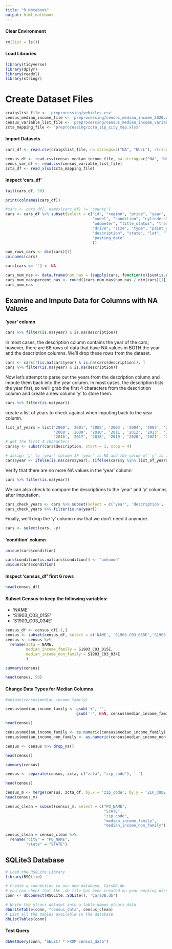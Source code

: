 ```yaml
---
title: "R Notebook"
output: html_notebook
---
```

#### Clear Environment
```r
rm(list = ls())
```

#### Load Libraries
```r
library(tidyverse)
library(dplyr)
library(readxl)
library(stringr)
```
# Create Dataset Files
```r
craigslist_file <- 'preprocessing/vehicles.csv'
census_median_income_file <- 'preprocessing/census_median_income_2020.csv'
census_variable_list_file <- 'preprocessing/census_median_income_variable_list.csv'
zcta_mapping_file <- 'preprocessing/zcta_zip_city_map.xlsx'
```


#### Import Datasets
```r
cars_df <- read.csv(craigslist_file, na.strings=c("NA", "NULL"), stringsAsFactors = FALSE)
```

```r
census_df <- read.csv(census_median_income_file, na.strings=c("NA", "NULL"))
cenus_var_df <- read.csv(census_variable_list_file)
zcta_df <- read_xlsx(zcta_mapping_file)
```

#### Inspect 'cars_df'
```r
tail(cars_df, 50)
```
```r
print(colnames(cars_df))
```

```r
#cars <- cars_df[, names(cars_df) != 'county'] 
cars <- cars_df %>% subset(select = c("id", "region", "price", "year", "manufacturer",
                                      "model", "condition", "cylinders", "fuel",
                                      "odometer", "title_status", "transmission",
                                      "drive", "size", "type", "paint_color",
                                      "description", "state", "lat", "long",
                                      "posting_date"
                                      ))
```

```r
num_rows_cars <- dim(cars)[1]
colnames(cars)
```

```r
cars[cars == ''] <- NA

cars_num_nas <- data.frame(num_nas = (sapply(cars, function(x){sum(is.na(x))})))
cars_num_nas$percent_nas <- round((cars_num_nas$num_nas / dim(cars)[1]) * 100, 2)
cars_num_nas
```
## Examine and Impute Data for Columns with NA Values

#### 'year' column
```r
cars %>% filter(is.na(year) & is.na(description))
```
In most cases, the description column contains the year of the cars; however, there are 68 rows of data that have NA values in BOTH the year and the description columns. We'll drop these rows from the dataset.

```r
cars <- cars[!(is.na(cars$year) & is.na(cars$description)), ]
cars %>% filter(is.na(year) & is.na(description))
```
Now let's attempt to parse out the years from the description column and impute them back into the year column. In most cases, the description lists the year first, so we'll grab the first 4 characters from the description column and create a new column 'y' to store them.
```r
cars %>% filter(is.na(year))
```
create a list of years to check against when imputing back to the year column.
```r

list_of_years = list('2000', '2001', '2002', '2003', '2004', '2005', '2006', '2007', 
                     '2008', '2009', '2010', '2011', '2012', '2013', '2014', '2015', 
                     '2016', '2017', '2018', '2019', '2020', '2021', '2022')
# get the first 4 characters
cars$y <- substr(cars$description, start = 1, stop = 4)

# assign 'y' to 'year' column IF 'year' is NA and the value of 'y' is in "list_of_years"
cars$year <- ifelse(is.na(cars$year), (ifelse(cars$y %in% list_of_years, cars$y, cars$year)), cars$year)
```

Verify that there are no more NA values in the 'year' column
```r
cars %>% filter(is.na(year))
```
We can also check to compare the descriptions to the 'year' and 'y' columns after imputation.
```r
cars_check_years <- cars %>% subset(select = c('year', 'description', 'y'))
cars_check_years %>% filter(is.na(year))
```
Finally, we'll drop the 'y' column now that we don't need it anymore.
```r
cars <- select(cars, -y)
```


#### 'condition' column
```r
unique(cars$condition)
```
```r
cars$condition[is.na(cars$condition)] <- "unknown"
unique(cars$condition)
```










#### Inspect 'census_df' first 6 rows
```r
head(census_df)
```

#### Subset Census to keep the following variables:
- 'NAME'
- 'S1903_C03_015E' 
- 'S1903_C03_034E'
```r
census_df <- census_df[-1,]
census <- subset(census_df, select = c('NAME', 'S1903_C03_015E','S1903_C03_034E'))
census <- census %>%
  rename(zcta = NAME,
         median_income_family = S1903_C03_015E,
         median_income_non_family = S1903_C03_034E
         )

summary(census)
```
```r
head(census, 50)
```
#### Change Data Types for Median Columns
```r
#unique(census$median_income_family)
```
```r
census$median_income_family <- gsub('+', '', 
                               gsub('-', NaN, census$median_income_family))
```

```r
head(census)
```

```r
census$median_income_family <- as.numeric(census$median_income_family)
census$median_income_non_family <- as.numeric(census$median_income_non_family)

census <- census %>% drop_na()

head(census)
```
```r
summary(census)
```


```r
census <- separate(census, zcta, c("zcta", "zip_code"), ' ')
```

```r
head(census)
```
```r
census_m <- merge(census, zcta_df, by.x = 'zip_code', by.y = 'ZIP_CODE')
head(census_m)
```
```r
census_clean = subset(census_m, select = c("PO_NAME",
                                           "STATE",
                                           "zip_code",
                                           "median_income_family",
                                           "median_income_non_family"))

census_clean = census_clean %>%
  rename("city" = "PO_NAME",
         "state" = "STATE")
```

## SQLite3 Database
```r
# Load the RSQLite Library
library(RSQLite)

# Create a connection to our new database, CarsDB.db
# you can check that the .db file has been created on your working directory
conn <- dbConnect(RSQLite::SQLite(), "CarsDB.db")
```

```r
# Write the mtcars dataset into a table names mtcars_data
dbWriteTable(conn, "census_data", census_clean)
# List all the tables available in the database
dbListTables(conn)
```

#### Test Query
```r
dbGetQuery(conn, "SELECT * FROM census_data")
```

